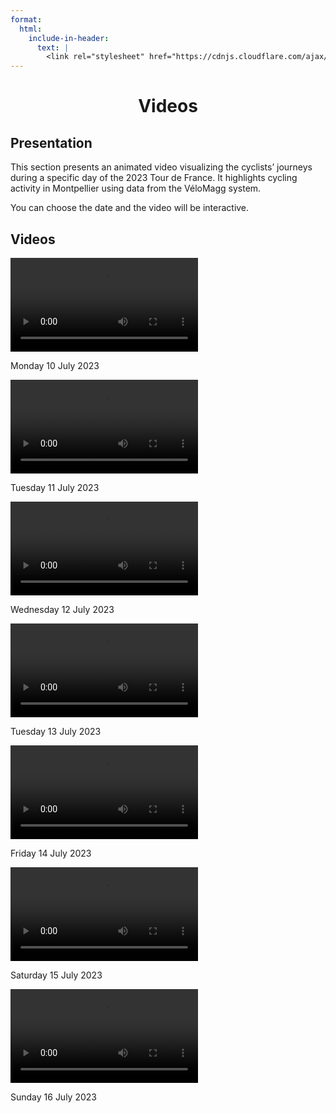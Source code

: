 ```yaml
---
format:
  html:
    include-in-header:
      text: |
        <link rel="stylesheet" href="https://cdnjs.cloudflare.com/ajax/libs/font-awesome/6.0.0/css/all.min.css">
---
```


<div style="text-align: center;">
<h1>Videos <i class="fas fa-video"></i></h1>
</div>

## Presentation

<p class = "text"> This section presents an animated video visualizing the cyclists' journeys during a specific day of the 2023 Tour de France. It highlights cycling activity in Montpellier using data from the VéloMagg system. </p>

<p class = "text"> You can choose the date and the video will be interactive. </p>

## Videos

<div class="container"> <div class="video-container"> <video src="https://github.com/EmilieAig/BikeProjectTeam7/blob/main/Code/Result/Bike_Animation_10-07-2023.mp4" controls></video> </div> <div class="text"> <p>Monday 10 July 2023</p> </div> </div>

<div class="container-r"> <div class="video-container-r"> <video src="/images/video_1.mp4" controls></video> </div> <div class="text"> <p>Tuesday 11 July 2023</p> </div> </div>

<div class="container"> <div class="video-container"> <video src="/images/video_1.mp4" controls></video> </div> <div class="text"> <p>Wednesday 12 July 2023</p> </div> </div>

<div class="container-r"> <div class="video-container-r"> <video src="/images/video_1.mp4" controls></video> </div> <div class="text"> <p>Tuesday 13 July 2023</p> </div> </div>

<div class="container"> <div class="video-container"> <video src="/images/video_1.mp4" controls></video> </div> <div class="text"> <p>Friday 14 July 2023</p> </div> </div>

<div class="container-r"> <div class="video-container-r"> <video src="/images/video_1.mp4" controls></video> </div> <div class="text"> <p>Saturday 15 July 2023</p> </div> </div>

<div class="container"> <div class="video-container"> <video src="/images/video_1.mp4" controls></video> </div> <div class="text"> <p>Sunday 16 July 2023</p> </div> </div>

